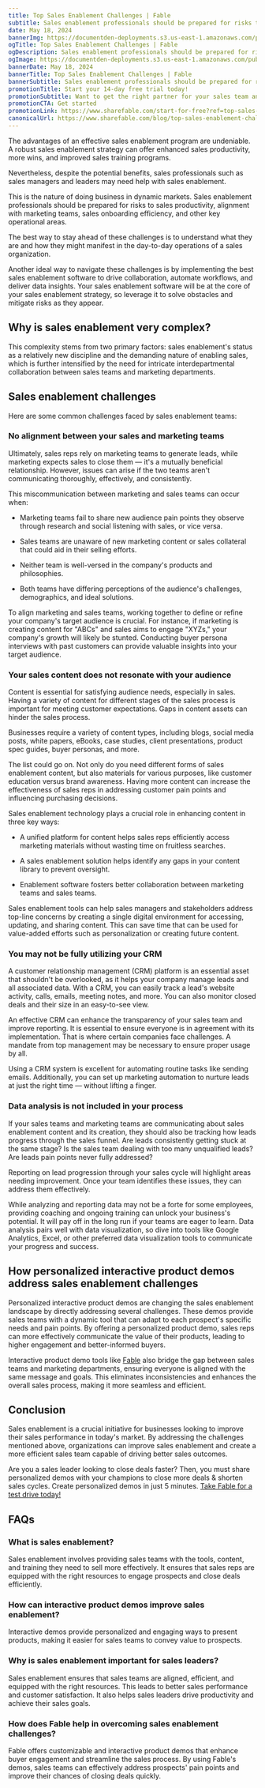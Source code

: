 ```yaml
---
title: Top Sales Enablement Challenges | Fable 
subtitle: Sales enablement professionals should be prepared for risks to sales productivity, alignment with marketing teams, sales onboarding efficiency, and other key operational areas.
date: May 18, 2024
bannerImg: https://documentden-deployments.s3.us-east-1.amazonaws.com/public/8f30e331-b4c3-471a-aad7-4b058cf704c3
ogTitle: Top Sales Enablement Challenges | Fable 
ogDescription: Sales enablement professionals should be prepared for risks to sales productivity, alignment with marketing teams, sales onboarding efficiency, and other key operational areas.
ogImage: https://documentden-deployments.s3.us-east-1.amazonaws.com/public/8f30e331-b4c3-471a-aad7-4b058cf704c3
bannerDate: May 18, 2024
bannerTitle: Top Sales Enablement Challenges | Fable 
bannerSubtitle: Sales enablement professionals should be prepared for risks to sales productivity, alignment with marketing teams, sales onboarding efficiency, and other key operational areas.
promotionTitle: Start your 14-day free trial today!
promotionSubtitle: Want to get the right partner for your sales team and close more deals?
promotionCTA: Get started
promotionLink: https://www.sharefable.com/start-for-free?ref=top-sales-enablement-challenges-fable
canonicalUrl: https://www.sharefable.com/blog/top-sales-enablement-challenges-fable
---
```


The advantages of an effective sales enablement program are undeniable. A robust sales enablement strategy can offer enhanced sales productivity, more wins, and improved sales training programs.

Nevertheless, despite the potential benefits, sales professionals such as sales managers and leaders may need help with sales enablement.

This is the nature of doing business in dynamic markets. Sales enablement professionals should be prepared for risks to sales productivity, alignment with marketing teams, sales onboarding efficiency, and other key operational areas.

The best way to stay ahead of these challenges is to understand what they are and how they might manifest in the day-to-day operations of a sales organization.

Another ideal way to navigate these challenges is by implementing the best sales enablement software to drive collaboration, automate workflows, and deliver data insights. Your sales enablement software will be at the core of your sales enablement strategy, so leverage it to solve obstacles and mitigate risks as they appear.

## Why is sales enablement very complex?

This complexity stems from two primary factors: sales enablement's status as a relatively new discipline and the demanding nature of enabling sales, which is further intensified by the need for intricate interdepartmental collaboration between sales teams and marketing departments.

## Sales enablement challenges

Here are some common challenges faced by sales enablement teams: 

### No alignment between your sales and marketing teams

Ultimately, sales reps rely on marketing teams to generate leads, while marketing expects sales to close them — it's a mutually beneficial relationship. However, issues can arise if the two teams aren't communicating thoroughly, effectively, and consistently.

This miscommunication between marketing and sales teams can occur when:

- Marketing teams fail to share new audience pain points they observe through research and social listening with sales, or vice versa.

- Sales teams are unaware of new marketing content or sales collateral that could aid in their selling efforts.

- Neither team is well-versed in the company's products and philosophies.

- Both teams have differing perceptions of the audience's challenges, demographics, and ideal solutions.

To align marketing and sales teams, working together to define or refine your company's target audience is crucial. For instance, if marketing is creating content for "ABCs" and sales aims to engage "XYZs," your company's growth will likely be stunted. Conducting buyer persona interviews with past customers can provide valuable insights into your target audience.
 
### Your sales content does not resonate with your audience

Content is essential for satisfying audience needs, especially in sales. Having a variety of content for different stages of the sales process is important for meeting customer expectations. Gaps in content assets can hinder the sales process.

Businesses require a variety of content types, including blogs, social media posts, white papers, eBooks, case studies, client presentations, product spec guides, buyer personas, and more.

The list could go on. Not only do you need different forms of sales enablement content, but also materials for various purposes, like customer education versus brand awareness. Having more content can increase the effectiveness of sales reps in addressing customer pain points and influencing purchasing decisions.

Sales enablement technology plays a crucial role in enhancing content in three key ways:

- A unified platform for content helps sales reps efficiently access marketing materials without wasting time on fruitless searches.

- A sales enablement solution helps identify any gaps in your content library to prevent oversight.

- Enablement software fosters better collaboration between marketing teams and sales teams.

Sales enablement tools can help sales managers and stakeholders address top-line concerns by creating a single digital environment for accessing, updating, and sharing content. This can save time that can be used for value-added efforts such as personalization or creating future content.

 
### You may not be fully utilizing your CRM

A customer relationship management (CRM) platform is an essential asset that shouldn't be overlooked, as it helps your company manage leads and all associated data. With a CRM, you can easily track a lead's website activity, calls, emails, meeting notes, and more. You can also monitor closed deals and their size in an easy-to-see view.

An effective CRM can enhance the transparency of your sales team and improve reporting. It is essential to ensure everyone is in agreement with its implementation. That is where certain companies face challenges. A mandate from top management may be necessary to ensure proper usage by all.

Using a CRM system is excellent for automating routine tasks like sending emails. Additionally, you can set up marketing automation to nurture leads at just the right time — without lifting a finger.

 
### Data analysis is not included in your process

If your sales teams and marketing teams are communicating about sales enablement content and its creation, they should also be tracking how leads progress through the sales funnel. Are leads consistently getting stuck at the same stage? Is the sales team dealing with too many unqualified leads? Are leads pain points never fully addressed?

Reporting on lead progression through your sales cycle will highlight areas needing improvement. Once your team identifies these issues, they can address them effectively.

While analyzing and reporting data may not be a forte for some employees, providing coaching and ongoing training can unlock your business's potential. It will pay off in the long run if your teams are eager to learn. Data analysis pairs well with data visualization, so dive into tools like Google Analytics, Excel, or other preferred data visualization tools to communicate your progress and success.
 
## How personalized interactive product demos address sales enablement challenges

Personalized interactive product demos are changing the sales enablement landscape by directly addressing several challenges. These demos provide sales teams with a dynamic tool that can adapt to each prospect's specific needs and pain points. By offering a personalized product demo, sales reps can more effectively communicate the value of their products, leading to higher engagement and better-informed buyers.

Interactive product demo tools like [Fable](https://www.sharefable.com/?ref=top-sales-enablement-challenges-fable) also bridge the gap between sales teams and marketing departments, ensuring everyone is aligned with the same message and goals. This eliminates inconsistencies and enhances the overall sales process, making it more seamless and efficient.
 
## Conclusion

Sales enablement is a crucial initiative for businesses looking to improve their sales performance in today's market. By addressing the challenges mentioned above, organizations can improve sales enablement and create a more efficient sales team capable of driving better sales outcomes.

Are you a sales leader looking to close deals faster? Then, you must share personalized demos with your champions to close more deals & shorten sales cycles. Create personalized demos in just 5 minutes. [Take Fable for a test drive today!](https://www.sharefable.com/start-for-free?ref=top-sales-enablement-challenges-fable)
 
## FAQs

### What is sales enablement?

Sales enablement involves providing sales teams with the tools, content, and training they need to sell more effectively. It ensures that sales reps are equipped with the right resources to engage prospects and close deals efficiently.

### How can interactive product demos improve sales enablement?

Interactive demos provide personalized and engaging ways to present products, making it easier for sales teams to convey value to prospects. 

### Why is sales enablement important for sales leaders?

Sales enablement ensures that sales teams are aligned, efficient, and equipped with the right resources. This leads to better sales performance and customer satisfaction. It also helps sales leaders drive productivity and achieve their sales goals.

### How does Fable help in overcoming sales enablement challenges?

Fable offers customizable and interactive product demos that enhance buyer engagement and streamline the sales process. By using Fable's demos, sales teams can effectively address prospects' pain points and improve their chances of closing deals quickly.
